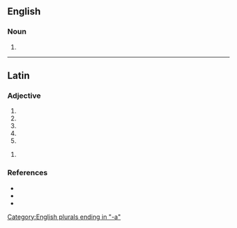 ==English==

===Noun===
{{head|en|noun plural form}}

# {{plural of|scriptorium|lang=en}}

[[Category:English plurals ending in "-a"]]

----

==Latin==

===Adjective===
{{la-adj-form|scrīptōria}}

# {{inflection of|scrīptōrius||nom|f|s|lang=la}}
# {{inflection of|scrīptōrius||nom|n|p|lang=la}}
# {{inflection of|scrīptōrius||acc|n|p|lang=la}}
# {{inflection of|scrīptōrius||voc|f|s|lang=la}}
# {{inflection of|scrīptōrius||voc|n|p|lang=la}}

{{la-adj-form|scrīptōriā}}

# {{inflection of|scrīptōrius||abl|f|s|lang=la}}

===References===
* {{R:du Cange}}
* {{R:Gaffiot}}
* {{R:NLW}}
